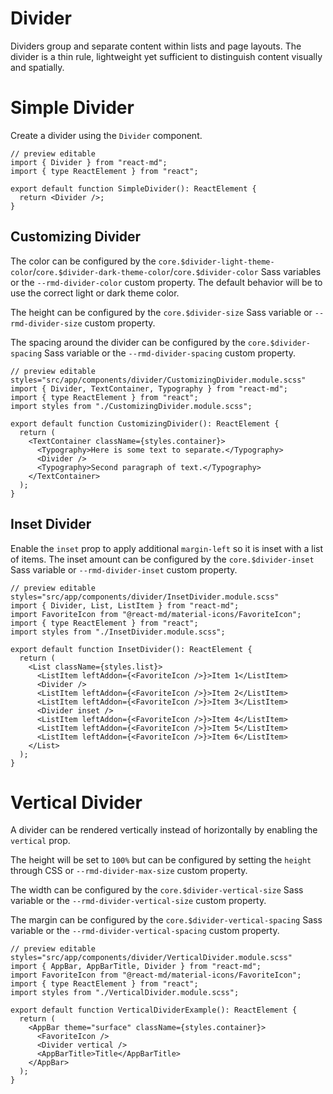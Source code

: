 # Divider

Dividers group and separate content within lists and page layouts. The divider
is a thin rule, lightweight yet sufficient to distinguish content visually and
spatially.

# Simple Divider

Create a divider using the `Divider` component.

```tsx
// preview editable
import { Divider } from "react-md";
import { type ReactElement } from "react";

export default function SimpleDivider(): ReactElement {
  return <Divider />;
}
```

## Customizing Divider

The color can be configured by the
`core.$divider-light-theme-color`/`core.$divider-dark-theme-color`/`core.$divider-color`
Sass variables or the `--rmd-divider-color` custom property. The default
behavior will be to use the correct light or dark theme color.

The height can be configured by the `core.$divider-size` Sass variable or
`--rmd-divider-size` custom property.

The spacing around the divider can be configured by the `core.$divider-spacing` Sass
variable or the `--rmd-divider-spacing` custom property.

```tsx
// preview editable styles="src/app/components/divider/CustomizingDivider.module.scss"
import { Divider, TextContainer, Typography } from "react-md";
import { type ReactElement } from "react";
import styles from "./CustomizingDivider.module.scss";

export default function CustomizingDivider(): ReactElement {
  return (
    <TextContainer className={styles.container}>
      <Typography>Here is some text to separate.</Typography>
      <Divider />
      <Typography>Second paragraph of text.</Typography>
    </TextContainer>
  );
}
```

## Inset Divider

Enable the `inset` prop to apply additional `margin-left` so it is inset with a
list of items. The inset amount can be configured by the
`core.$divider-inset` Sass variable or `--rmd-divider-inset` custom
property.

```tsx
// preview editable styles="src/app/components/divider/InsetDivider.module.scss"
import { Divider, List, ListItem } from "react-md";
import FavoriteIcon from "@react-md/material-icons/FavoriteIcon";
import { type ReactElement } from "react";
import styles from "./InsetDivider.module.scss";

export default function InsetDivider(): ReactElement {
  return (
    <List className={styles.list}>
      <ListItem leftAddon={<FavoriteIcon />}>Item 1</ListItem>
      <Divider />
      <ListItem leftAddon={<FavoriteIcon />}>Item 2</ListItem>
      <ListItem leftAddon={<FavoriteIcon />}>Item 3</ListItem>
      <Divider inset />
      <ListItem leftAddon={<FavoriteIcon />}>Item 4</ListItem>
      <ListItem leftAddon={<FavoriteIcon />}>Item 5</ListItem>
      <ListItem leftAddon={<FavoriteIcon />}>Item 6</ListItem>
    </List>
  );
}
```

# Vertical Divider

A divider can be rendered vertically instead of horizontally by enabling the
`vertical` prop.

The height will be set to `100%` but can be configured by setting the `height`
through CSS or `--rmd-divider-max-size` custom property.

The width can be configured by the `core.$divider-vertical-size` Sass
variable or the `--rmd-divider-vertical-size` custom property.

The margin can be configured by the `core.$divider-vertical-spacing` Sass
variable or the `--rmd-divider-vertical-spacing` custom property.

```tsx
// preview editable styles="src/app/components/divider/VerticalDivider.module.scss"
import { AppBar, AppBarTitle, Divider } from "react-md";
import FavoriteIcon from "@react-md/material-icons/FavoriteIcon";
import { type ReactElement } from "react";
import styles from "./VerticalDivider.module.scss";

export default function VerticalDividerExample(): ReactElement {
  return (
    <AppBar theme="surface" className={styles.container}>
      <FavoriteIcon />
      <Divider vertical />
      <AppBarTitle>Title</AppBarTitle>
    </AppBar>
  );
}
```
